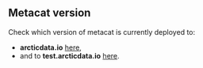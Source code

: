## Metacat version

Check which version of metacat is currently deployed to: 

-   **arcticdata.io** <a href="https://arcticdata.io/metacat/metacat?action=getversion" target="_blank">here</a>,  
-   and to **test.arcticdata.io** <a href="https://test.arcticdata.io/metacat/metacat?action=getversion" target="_blank">here</a>.
